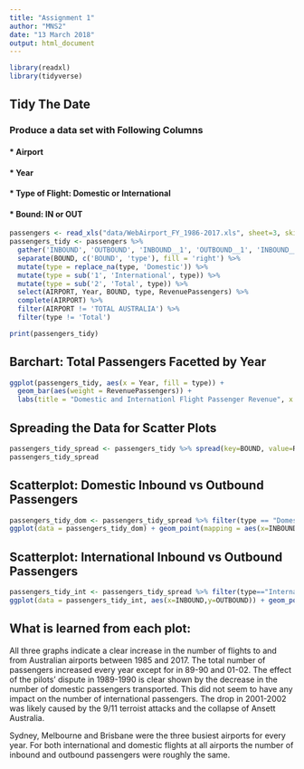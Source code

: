 ```yaml
---
title: "Assignment 1"
author: "MNS2"
date: "13 March 2018"
output: html_document
---
```


```r
library(readxl)
library(tidyverse)
```

## Tidy The Date
### Produce a data set with Following Columns
#### * Airport
#### * Year
#### * Type of Flight: Domestic or International
#### * Bound: IN or OUT

```r
passengers <- read_xls("data/WebAirport_FY_1986-2017.xls", sheet=3, skip=6)
passengers_tidy <- passengers %>%
  gather('INBOUND', 'OUTBOUND', 'INBOUND__1', 'OUTBOUND__1', 'INBOUND__2', 'OUTBOUND__2', key = 'BOUND', value = 'RevenuePassengers') %>%
  separate(BOUND, c('BOUND', 'type'), fill = 'right') %>%
  mutate(type = replace_na(type, 'Domestic')) %>% 
  mutate(type = sub('1', 'International', type)) %>% 
  mutate(type = sub('2', 'Total', type)) %>%
  select(AIRPORT, Year, BOUND, type, RevenuePassengers) %>% 
  complete(AIRPORT) %>% 
  filter(AIRPORT != 'TOTAL AUSTRALIA') %>%
  filter(type != 'Total')

print(passengers_tidy)
```

## Barchart: Total Passengers Facetted by Year


```r
ggplot(passengers_tidy, aes(x = Year, fill = type)) +
  geom_bar(aes(weight = RevenuePassengers)) +
  labs(title = "Domestic and Internationl Flight Passenger Revenue", x = "Year", y = "Revenue Passengers") + theme(axis.text.x = element_text(angle= 90, hjust = 1), axis.title.x = element_text(size = 20), axis.title.y = element_text(size = 20))
```

## Spreading the Data for Scatter Plots

```r
passengers_tidy_spread <- passengers_tidy %>% spread(key=BOUND, value=RevenuePassengers)
passengers_tidy_spread
```

## Scatterplot: Domestic Inbound vs Outbound Passengers

```r
passengers_tidy_dom <- passengers_tidy_spread %>% filter(type == "Domestic")
ggplot(data = passengers_tidy_dom) + geom_point(mapping = aes(x=INBOUND, y=OUTBOUND), alpha=0.3) + facet_wrap(~ Year) + coord_fixed(ratio = 1) + xlab('Inbound Passengers') + ylab('Outbound Passengers') + theme(axis.title.x = element_text(size = 20), axis.title.y = element_text(size = 20))
```

## Scatterplot: International Inbound vs Outbound Passengers

```r
passengers_tidy_int <- passengers_tidy_spread %>% filter(type=="International")
ggplot(data = passengers_tidy_int, aes(x=INBOUND,y=OUTBOUND)) + geom_point(alpha = 0.3) + facet_wrap(~Year) + coord_fixed(ratio = 1) + xlab('Inbound Passengers') + ylab('Outbound Passengers') + theme(axis.title.x = element_text(size = 20), axis.title.y = element_text(size = 20))
```

## What is learned from each plot:

All three graphs indicate a clear increase in the number of flights to and from Australian airports between 1985 and 2017. The total number of passengers increased every year except for in 89-90 and 01-02. The effect of the pilots' dispute in 1989-1990 is clear shown by the decrease in the number of domestic passengers transported. This did not seem to have any impact on the number of international passengers. The drop in 2001-2002 was likely caused by the 9/11 terroist attacks and the collapse of Ansett Australia.

Sydney, Melbourne and Brisbane were the three busiest airports for every year. 
For both international and domestic flights at all airports the number of inbound and outbound passengers were roughly the same.
